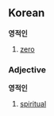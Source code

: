 ==Korean==
<!-- number? noun? both? -->
'''영적인'''

# [[zero]]

===Adjective===
'''영적인'''

# [[spiritual]]